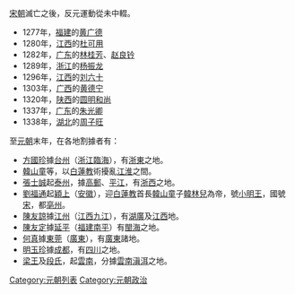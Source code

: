 [[宋朝|宋朝]]滅亡之後，反元運動從未中輟。

*1277年，[[福建|福建]]的[[黄广德|黄广德]] 
*1280年，[[江西|江西]]的[[杜可用|杜可用]] 
*1282年，[[广东|广东]]的[[林桂芳|林桂芳]]、[[赵良钤|赵良钤]]
*1289年，[[浙江|浙江]]的[[杨振龙|杨振龙]] 
*1296年，[[江西|江西]]的[[刘六十|刘六十]]
*1303年，[[广西|广西]]的[[黄德宁|黄德宁]]
*1320年，[[陕西|陕西]]的[[圆明和尚|圆明和尚]]
*1337年，[[广东|广东]]的[[朱光卿|朱光卿]]
*1338年，[[湖北|湖北]]的[[周子旺|周子旺]]  

至[[元朝|元朝]]末年，在各地割據者有：

*[[方國珍|方國珍]]據[[台州|台州]]（[[浙江|浙江]][[臨海|臨海]]），有[[浙东八府|浙東]]之地。
*[[韓山童|韓山童]]等，以[[白蓮教|白蓮教]]術擾亂[[江淮|江淮]]之間。
*[[張士誠|張士誠]]起[[泰州|泰州]]，據[[高郵|高郵]]、[[平江|平江]]，有[[浙西|浙西]]之地。
*[[劉福通|劉福通]]起[[穎上|穎上]]（[[安徽|安徽]]），迎[[白蓮教|白蓮教]]首長[[韓山童|韓山童]]子[[韓林兒|韓林兒]]為帝，號[[小明王|小明王]]，國號[[宋|宋]]，都[[亳州|亳州]]。
*[[陳友諒|陳友諒]]據[[江州|江州]]（[[江西|江西]][[九江|九江]]），有[[湖廣|湖廣]]及[[江西|江西]]地。
*[[陳友定|陳友定]]據[[延平區|延平]]（[[福建|福建]][[南平|南平]]）有[[閩海|閩海]]之地。
*[[何真|何真]]據[[東莞|東莞]]（[[廣東|廣東]]），有[[廣東|廣東]]諸地。
*[[明玉珍|明玉珍]]據[[成都|成都]]，有[[四川|四川]]之地。
*[[元梁王|梁王]]及[[大理总管列表|段氏]]，起[[雲南|雲南]]，分據[[雲南|雲南]][[滇池|滇]][[洱海|洱]]之地。

[[Category:元朝列表|Category:元朝列表]]
[[Category:元朝政治|Category:元朝政治]]
